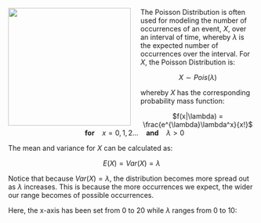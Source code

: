 <img src="http://www.clker.com/cliparts/a/7/n/G/p/e/goldfish.svg" width="250" height="240" align="left" style="margin-right: 20px;">

The Poisson Distribution is often used for modeling the number of occurrences of an event, $X$, over an interval of time, whereby $\lambda$ is the expected number of occurrences over the interval. For $X$, the Poisson Distribution is:

<center>$X \sim Pois(\lambda)$</center>

whereby $X$ has the corresponding probability mass function:

<center> $f(x|\lambda) = \frac{e^{\lambda}\lambda^x}{x!}$ &nbsp;&nbsp; <b>for</b> &nbsp;&nbsp; $x=0,1,2...$ &nbsp;&nbsp; <b>and</b> &nbsp;&nbsp; $\lambda>0$</center>

The mean and variance for $X$ can be calculated as:

<center> $E(X) = Var(X) = \lambda$ </center>

Notice that because $Var(X) = \lambda$, the distribution becomes more spread out as $\lambda$ increases. This is because the more occurrences we expect, the wider our range becomes of possible occurrences. 

Here, the x-axis has been set from 0 to 20 while $\lambda$ ranges from 0 to 10: